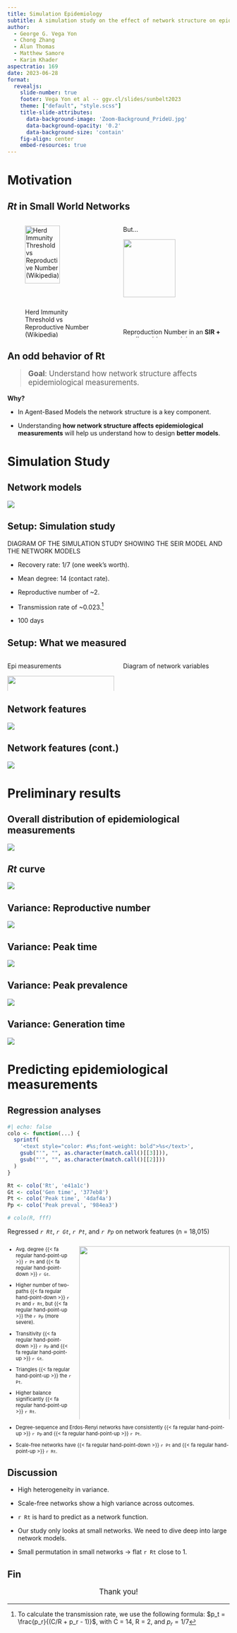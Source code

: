 ```yaml
---
title: Simulation Epidemiology
subtitle: A simulation study on the effect of network structure on epidemiological measurements</text><br>Sunbelt 2023<br>Portland, Oregon
author: 
  - George G. Vega Yon
  - Chong Zhang
  - Alun Thomas
  - Matthew Samore
  - Karim Khader
aspectratio: 169
date: 2023-06-28
format:
  revealjs:
    slide-number: true
    footer: Vega Yon et al -- ggv.cl/slides/sunbelt2023
    theme: ["default", "style.scss"]
    title-slide-attributes: 
      data-background-image: 'Zoom-Background_PrideU.jpg'
      data-background-opacity: '0.2'
      data-background-size: 'contain'
    fig-align: center
    embed-resources: true
---
```


# Motivation {background-color="#890000"}

## *Rt* in Small World Networks 

::: {.columns}
::: {.column .fragment .fade-up width="45%"}



![Herd Immunity Threshold vs Reproductive Number [(Wikipedia)](https://commons.wikimedia.org/wiki/File:Herd_immunity_threshold_vs_r0.svg)](data/figures/Herd_immunity_threshold_vs_r0.svg){width=70%}

- Rt > 1: Epidemic grows.
- Rt < 1: Epidemic shrinks.
:::

::: {.column .fragment .fade-up width="45%"}

But...

![](data/small-world-example.png){width=70%}

Reproduction Number in an **SIR + small world network is on average <1**!

::: 
:::

## An odd behavior of Rt

::: {style="font-size:120%"}
> **Goal**: Understand how network structure affects epidemiological measurements.
:::

::: {.fragment .fade-up}
**Why?**
:::

::: {.fragment .fade-up}
- In Agent-Based Models the network structure is a key component.
:::

::: {.fragment .fade-up}
- Understanding **how network structure affects epidemiological measurements** will help us understand how to design **better models**.
:::


# Simulation Study {background-color="#890000"}

## Network models

![](graph-drawings-edited.svg){fig-align="center"}

## Setup: Simulation study

DIAGRAM OF THE SIMULATION STUDY SHOWING THE SEIR MODEL AND THE NETWORK MODELS

- Recovery rate: $1/7$ (one week's worth).

- Mean degree: 14 (contact rate).

- Reproductive number of ~2.

- Transmission rate of ~0.023.[^tratecomputation]

- 100 days

<!-- $RepNum = C_{rate} \times p_t\sum_{k = 0}(1 - p_r)(1 - p_t) = \frac{C_rate}{1 - (1 - p_r)(1 - p_t)}p_t$

RepNum = 2 and $p_r = 1/7$

Therefore, -->

[^tratecomputation]: To calculate the transmission rate, we use the following formula: $p_t = \frac{p_r}{(C/R + p_r - 1)}$, with C = 14, R = 2, and $p_r = 1/7$

## Setup: What we measured

::: {.columns}

::: {.column width=50%}

Epi measurements

![](data/figures/diagrams-stats.svg){width=100%}

:::

::: {.column width=50%}

Diagram of network variables

:::
:::


## Network features

![](data/figures/03-report-ergm-vars.png){fig-align="center"}

## Network features (cont.)

![](data/figures/03-report-igraph-vars.png){fig-align="center"}

# Preliminary results {background-color="#890000"}

## Overall distribution of epidemiological measurements

![](data/figures/03-report-pairwise.png){fig-align="center"}

## *Rt* curve

![](data/figures/04-repnums-rt-by-nettype.png){fig-align="center"}

## Variance: Reproductive number

![](data/figures/05-variance-rt.png){fig-align="center"}

## Variance: Peak time

![](data/figures/05-variance-peak-time.png){fig-align="center"}

## Variance: Peak prevalence

![](data/figures/05-variance-peak-preval.png){fig-align="center"}

## Variance: Generation time

![](data/figures/05-variance-gentime.png){fig-align="center"}

# Predicting epidemiological measurements {background-color="#890000"}

## Regression analyses

<!--
#e41a1c
#377eb8
#4daf4a
#984ea3
-->

```r
#| echo: false
colo <- function(...) {
  sprintf(
    '<text style="color: #%s;font-weight: bold">%s</text>',
    gsub("'", "", as.character(match.call()[[3]])),
    gsub("'", "", as.character(match.call()[[2]]))
  )
}

Rt <- colo('Rt', 'e41a1c')
Gt <- colo('Gen time', '377eb8')
Pt <- colo('Peak time', '4daf4a')
Pp <- colo('Peak preval', '984ea3')

# colo(R, fff)
```

Regressed *`r Rt`*, *`r Gt`*, *`r Pt`*, and *`r Pp`* on network features (n = 18,015)

::: {.columns style="font-size: 80%;"}

::: {.column width="30%"}
::: {.fragment}
- Avg. degree {{< fa regular hand-point-up >}} `r Pt` and {{< fa regular hand-point-down >}} `r Gt`.
:::

::: {.fragment}
- Higher number of two-paths {{< fa regular hand-point-down >}} `r Pt` and `r Rt`, but {{< fa regular hand-point-up >}} the `r Pp` (more severe).
:::

::: {.fragment}
- Transitivity {{< fa regular hand-point-down >}} `r Pp` and {{< fa regular hand-point-up >}} `r Gt`.
:::

::: {.fragment}
- Triangles {{< fa regular hand-point-up >}} the `r Pt`.
:::

::: {.fragment}
- Higher balance significantly {{< fa regular hand-point-up >}} `r Rt`.
:::
:::

::: {.column width="70%"}
![](data/figures/03-report-coefficients.png){fig-align="center" width=100%}
:::

:::

::: {.fragment style="font-size: 80%;"}
- Degree-sequence and Erdos-Renyi networks have consistently {{< fa regular hand-point-up >}} `r Pp` and {{< fa regular hand-point-up >}} `r Pt`.
:::

::: {.fragment style="font-size: 80%;"}
- Scale-free networks have {{< fa regular hand-point-down >}} `r Pt` and {{< fa regular hand-point-up >}} `r Rt`.
:::
## Discussion

- High heterogeneity in variance.

- Scale-free networks show a high variance across outcomes.

- `r Rt` is hard to predict as a network function.

- Our study only looks at small networks. We need to dive deep into large network models.

- Small permutation in small networks -> flat `r Rt` close to 1.

## Fin

::: {style="font-size: 120%; text-align: center;"}
Thank you!
:::
